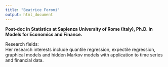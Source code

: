 ```yaml
---
title: "Beatrice Foroni"
output: html_document
---
```


**Post-doc in Statistics at Sapienza University of Rome (Italy), Ph.D. in Models for Economics and Finance.**

Research fields: <br>
Her research interests include quantile regression, expectile regression, graphical models and hidden Markov models with application to time series and financial data.